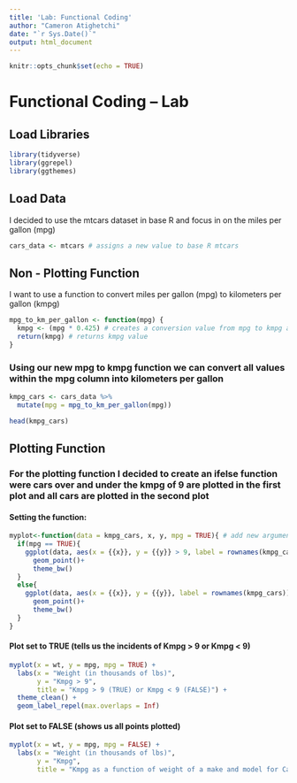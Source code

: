 ```yaml
---
title: 'Lab: Functional Coding'
author: "Cameron Atighetchi"
date: "`r Sys.Date()`"
output: html_document
---
```


```r
knitr::opts_chunk$set(echo = TRUE)
```

# Functional Coding -- Lab

## Load Libraries

```r
library(tidyverse)
library(ggrepel)
library(ggthemes)
```

## Load Data

I decided to use the mtcars dataset in base R and focus in on the miles per gallon (mpg)
```r
cars_data <- mtcars # assigns a new value to base R mtcars
```

## Non - Plotting Function
I want to use a function to convert miles per gallon (mpg) to kilometers per gallon (kmpg)
```r
mpg_to_km_per_gallon <- function(mpg) {
  kmpg <- (mpg * 0.425) # creates a conversion value from mpg to kmpg as a function
  return(kmpg) # returns kmpg value
}
```
### Using our new mpg to kmpg function we can convert all values within the mpg column into kilometers per gallon
```r
kmpg_cars <- cars_data %>%
  mutate(mpg = mpg_to_km_per_gallon(mpg))

head(kmpg_cars)
```

## Plotting Function

### For the plotting function I decided to create an ifelse function were cars over and under the kmpg of 9 are plotted in the first plot and all cars are plotted in the second plot

#### Setting the function:
```r
myplot<-function(data = kmpg_cars, x, y, mpg = TRUE){ # add new argument for lines
  if(mpg == TRUE){
    ggplot(data, aes(x = {{x}}, y = {{y}} > 9, label = rownames(kmpg_cars)))+
      geom_point()+
      theme_bw()
  }
  else{
    ggplot(data, aes(x = {{x}}, y = {{y}}, label = rownames(kmpg_cars)))+
      geom_point()+
      theme_bw()
  }
}
```

#### Plot set to TRUE (tells us the incidents of Kmpg > 9 or Kmpg < 9)
```r
myplot(x = wt, y = mpg, mpg = TRUE) +
  labs(x = "Weight (in thousands of lbs)",
       y = "Kmpg > 9",
       title = "Kmpg > 9 (TRUE) or Kmpg < 9 (FALSE)") +
  theme_clean() +
  geom_label_repel(max.overlaps = Inf)
```


#### Plot set to FALSE (shows us all points plotted)
```r
myplot(x = wt, y = mpg, mpg = FALSE) +
  labs(x = "Weight (in thousands of lbs)",
       y = "Kmpg",
       title = "Kmpg as a function of weight of a make and model for Cars")

```


